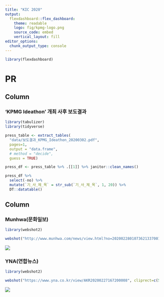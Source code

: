 ```yaml
---
title: "KIC 2020"
output: 
  flexdashboard::flex_dashboard:
    theme: readable
    logo: fig/kpmg-logo.png
    source_code: embed
    vertical_layout: fill
editor_options: 
  chunk_output_type: console
---
```


```r
library(flexdashboard)
```

# PR

Column
--------------------------------------------------------------------------------

### 'KPMG Ideathon’ 개최 사후 보도결과

```r
library(tabulizer)
library(tidyverse)

press_table <- extract_tables(
  "data/보도결과_KPMG_Ideathon_20200302.pdf",
  pages=1,
  output = "data.frame",
  # method = "decide",
  guess = TRUE)

press_df <- press_table %>% .[[1]] %>% janitor::clean_names()

press_df %>% 
  select(-no) %>% 
  mutate(`기_사_제_목` = str_sub(`기_사_제_목`, 1, 20)) %>% 
  DT::datatable()
```

Column {.tabset}
-------------------------------------

### Munhwa(문화일보)

```r
library(webshot2)

webshot("http://www.munhwa.com/news/view.html?no=2020022801073621337001", cliprect=c(5, 450, 700, 1050), "fig/문화일보.png")
```

![](fig/문화일보.png)

### YNA(연합뉴스)

```r
library(webshot2)

webshot("https://www.yna.co.kr/view/AKR20200227167200008", cliprect=c(5, 170, 750, 1000), "fig/연합뉴스.png")
```

![](fig/연합뉴스.png)